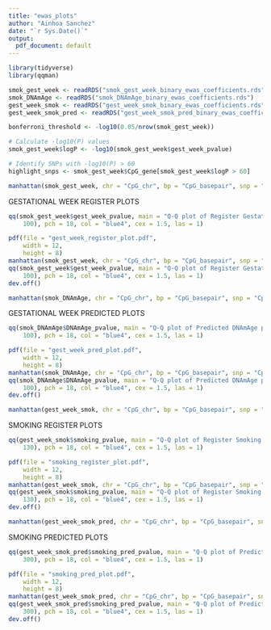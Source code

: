 ```yaml
---
title: "ewas_plots"
author: "Ainhoa Sanchez"
date: "`r Sys.Date()`"
output:
  pdf_document: default
---
```


```r
library(tidyverse)
library(qqman)
```

```r
smok_gest_week <- readRDS("smok_gest_week_binary_ewas_coefficients.rds")
smok_DNAmAge <- readRDS("smok_DNAmAge_binary_ewas_coefficients.rds")
gest_week_smok <- readRDS("gest_week_smok_binary_ewas_coefficients.rds")
gest_week_smok_pred <- readRDS("gest_week_smok_pred_binary_ewas_coefficients.rds")
```


```r
bonferroni_threshold <- -log10(0.05/nrow(smok_gest_week))

# Calculate -log10(P) values
smok_gest_week$logP <- -log10(smok_gest_week$gest_week_pvalue)

# Identify SNPs with -log10(P) > 60
highlight_snps <- smok_gest_week$CpG_gene[smok_gest_week$logP > 60]

manhattan(smok_gest_week, chr = "CpG_chr", bp = "CpG_basepair", snp = "CpG_gene", p = "gest_week_pvalue", ylim = c(0, 80), col = c("red2", "blue"), suggestiveline=FALSE, genomewideline=bonferroni_threshold, logp = TRUE, annotatePval=10^(-60))
```

GESTATIONAL WEEK REGISTER PLOTS

```r
qq(smok_gest_week$gest_week_pvalue, main = "Q-Q plot of Register Gestational Week p-values", xlim = c(0, 10), ylim = c(0,
    100), pch = 18, col = "blue4", cex = 1.5, las = 1)
```
```r
pdf(file = "gest_week_register_plot.pdf",
    width = 12, 
    height = 8)
manhattan(smok_gest_week, chr = "CpG_chr", bp = "CpG_basepair", snp = "CpG_gene", p = "gest_week_pvalue", ylim = c(0, 80), col = c("red2", "blue"), suggestiveline=FALSE, genomewideline=bonferroni_threshold, logp = TRUE, annotatePval=10^(-60))
qq(smok_gest_week$gest_week_pvalue, main = "Q-Q plot of Register Gestational Week p-values", xlim = c(0, 10), ylim = c(0,
    100), pch = 18, col = "blue4", cex = 1.5, las = 1)
dev.off()
```


```r
manhattan(smok_DNAmAge, chr = "CpG_chr", bp = "CpG_basepair", snp = "CpG_gene", p = "DNAmAge_pvalue", ylim = c(0, 100), col = c("red2", "blue"), suggestiveline=FALSE, genomewideline=bonferroni_threshold, annotatePval=10^(-60))
```
GESTATIONAL WEEK PREDICTED PLOTS

```r
qq(smok_DNAmAge$DNAmAge_pvalue, main = "Q-Q plot of Predicted DNAmAge p-values", xlim = c(0, 10), ylim = c(0,
    100), pch = 18, col = "blue4", cex = 1.5, las = 1)
```
```r
pdf(file = "gest_week_pred_plot.pdf",
    width = 12, 
    height = 8)
manhattan(smok_DNAmAge, chr = "CpG_chr", bp = "CpG_basepair", snp = "CpG_gene", p = "DNAmAge_pvalue", ylim = c(0, 100), col = c("red2", "blue"), suggestiveline=FALSE, genomewideline=bonferroni_threshold, annotatePval=10^(-60))
qq(smok_DNAmAge$DNAmAge_pvalue, main = "Q-Q plot of Predicted DNAmAge p-values", xlim = c(0, 10), ylim = c(0,
    100), pch = 18, col = "blue4", cex = 1.5, las = 1)
dev.off()
```


```r
manhattan(gest_week_smok, chr = "CpG_chr", bp = "CpG_basepair", snp = "CpG_gene", p = "smoking_pvalue", ylim = c(0, 120), col = c("red2", "blue"), suggestiveline=FALSE, genomewideline=bonferroni_threshold, annotatePval=10^(-40))
```
SMOKING REGISTER PLOTS


```r
qq(gest_week_smok$smoking_pvalue, main = "Q-Q plot of Register Smoking p-values", xlim = c(0, 7), ylim = c(0,
    130), pch = 18, col = "blue4", cex = 1.5, las = 1)
```

```r
pdf(file = "smoking_register_plot.pdf",
    width = 12, 
    height = 8)
manhattan(gest_week_smok, chr = "CpG_chr", bp = "CpG_basepair", snp = "CpG_gene", p = "smoking_pvalue", ylim = c(0, 120), col = c("red2", "blue"), suggestiveline=FALSE, genomewideline=bonferroni_threshold, annotatePval=10^(-40))
qq(gest_week_smok$smoking_pvalue, main = "Q-Q plot of Register Smoking p-values", xlim = c(0, 7), ylim = c(0,
    130), pch = 18, col = "blue4", cex = 1.5, las = 1)
dev.off()
```

```r
manhattan(gest_week_smok_pred, chr = "CpG_chr", bp = "CpG_basepair", snp = "CpG_gene", p = "smoking_pred_pvalue", ylim = c(0, 300), col = c("red2", "blue"), suggestiveline=FALSE, genomewideline=bonferroni_threshold, annotatePval=10^(-50))
```
SMOKING PREDICTED PLOTS

```r
qq(gest_week_smok_pred$smoking_pred_pvalue, main = "Q-Q plot of Predicted Smoking p-values", xlim = c(0, 10), ylim = c(0,
    300), pch = 18, col = "blue4", cex = 1.5, las = 1)
```

```r
pdf(file = "smoking_pred_plot.pdf",
    width = 12, 
    height = 8)
manhattan(gest_week_smok_pred, chr = "CpG_chr", bp = "CpG_basepair", snp = "CpG_gene", p = "smoking_pred_pvalue", ylim = c(0, 300), col = c("red2", "blue"), suggestiveline=FALSE, genomewideline=bonferroni_threshold, annotatePval=10^(-50))
qq(gest_week_smok_pred$smoking_pred_pvalue, main = "Q-Q plot of Predicted Smoking p-values", xlim = c(0, 10), ylim = c(0,
    300), pch = 18, col = "blue4", cex = 1.5, las = 1)
dev.off()
```